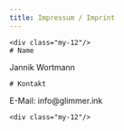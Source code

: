 ```yaml
---
title: Impressum / Imprint
---
```




<Legal title={frontmatter.title}>

    <div class="my-12"/>
    # Name
Jannik Wortmann

    # Kontakt
E-Mail: &#105;&#110;&#102;&#111;&#064;&#103;&#108;&#105;&#109;&#109;&#101;&#114;&#046;&#105;&#110;&#107;

    <div class="my-12"/>

</Legal>
